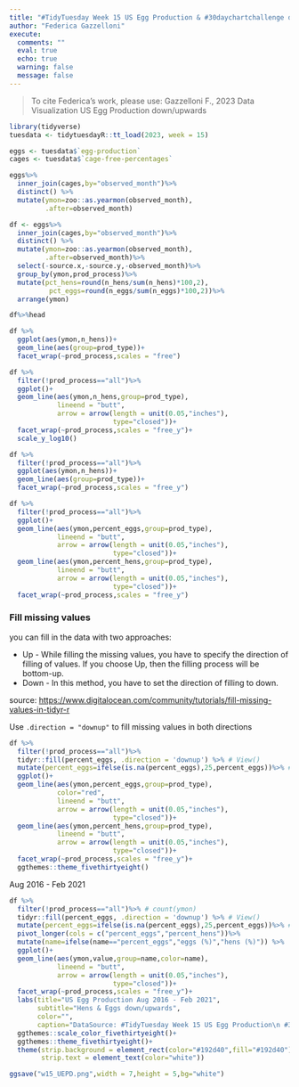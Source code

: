 ```yaml
---
title: "#TidyTuesday Week 15 US Egg Production & #30daychartchallenge day21 down/upwards"
author: "Federica Gazzelloni"
execute:  
  comments: ""
  eval: true
  echo: true
  warning: false
  message: false
---
```



> To cite Federica's work, please use: Gazzelloni F., 2023 Data Visualization US Egg Production down/upwards

```r
library(tidyverse)
tuesdata <- tidytuesdayR::tt_load(2023, week = 15)
```

```r
eggs <- tuesdata$`egg-production`
cages <- tuesdata$`cage-free-percentages`
```

```r
eggs%>%
  inner_join(cages,by="observed_month")%>%
  distinct() %>%
  mutate(ymon=zoo::as.yearmon(observed_month),
         .after=observed_month)
```


```r
df <- eggs%>%
  inner_join(cages,by="observed_month")%>%
  distinct() %>%
  mutate(ymon=zoo::as.yearmon(observed_month),
         .after=observed_month)%>%
  select(-source.x,-source.y,-observed_month)%>%
  group_by(ymon,prod_process)%>%
  mutate(pct_hens=round(n_hens/sum(n_hens)*100,2),
          pct_eggs=round(n_eggs/sum(n_eggs)*100,2))%>%
  arrange(ymon)

df%>%head
```

```r
df %>%
  ggplot(aes(ymon,n_hens))+
  geom_line(aes(group=prod_type))+
  facet_wrap(~prod_process,scales = "free")
```

```r
df %>%
  filter(!prod_process=="all")%>%
  ggplot()+
  geom_line(aes(ymon,n_hens,group=prod_type),
            lineend = "butt",
            arrow = arrow(length = unit(0.05,"inches"),
                          type="closed"))+  
  facet_wrap(~prod_process,scales = "free_y")+
  scale_y_log10()
```

```r
df %>%
  filter(!prod_process=="all")%>%
  ggplot(aes(ymon,n_hens))+
  geom_line(aes(group=prod_type))+
  facet_wrap(~prod_process,scales = "free_y")
```

```r
df %>%
  filter(!prod_process=="all")%>%
  ggplot()+
  geom_line(aes(ymon,percent_eggs,group=prod_type),
            lineend = "butt",
            arrow = arrow(length = unit(0.05,"inches"),
                          type="closed"))+  
  geom_line(aes(ymon,percent_hens,group=prod_type),
            lineend = "butt",
            arrow = arrow(length = unit(0.05,"inches"),
                          type="closed"))+
  facet_wrap(~prod_process,scales = "free_y")
```



### Fill missing values

you can fill in the data with two approaches:

- Up - While filling the missing values, you have to specify the direction of filling of values. If you choose Up, then the filling process will be bottom-up.
- Down - In this method, you have to set the direction of filling to down.

source: [https://www.digitalocean.com/community/tutorials/fill-missing-values-in-tidyr-r](https://www.digitalocean.com/community/tutorials/fill-missing-values-in-tidyr-r)


Use `.direction = "downup"` to fill missing values in both directions


```r
df %>%
  filter(!prod_process=="all")%>%
  tidyr::fill(percent_eggs, .direction = 'downup') %>% # View()
  mutate(percent_eggs=ifelse(is.na(percent_eggs),25,percent_eggs))%>% #View
  ggplot()+
  geom_line(aes(ymon,percent_eggs,group=prod_type),
            color="red",
            lineend = "butt",
            arrow = arrow(length = unit(0.05,"inches"),
                          type="closed"))+  
  geom_line(aes(ymon,percent_hens,group=prod_type),
            lineend = "butt",
            arrow = arrow(length = unit(0.05,"inches"),
                          type="closed"))+
  facet_wrap(~prod_process,scales = "free_y")+
  ggthemes::theme_fivethirtyeight()
```
Aug 2016 - Feb 2021
```r
df %>%
  filter(!prod_process=="all")%>% # count(ymon)
  tidyr::fill(percent_eggs, .direction = 'downup') %>% # View()
  mutate(percent_eggs=ifelse(is.na(percent_eggs),25,percent_eggs))%>% #View
  pivot_longer(cols = c("percent_eggs","percent_hens"))%>%
  mutate(name=ifelse(name=="percent_eggs","eggs (%)","hens (%)")) %>%
  ggplot()+
  geom_line(aes(ymon,value,group=name,color=name),
            lineend = "butt",
            arrow = arrow(length = unit(0.05,"inches"),
                          type="closed"))+ 
  facet_wrap(~prod_process,scales = "free_y")+
  labs(title="US Egg Production Aug 2016 - Feb 2021",
       subtitle="Hens & Eggs down/upwards",
       color="",
       caption="DataSource: #TidyTuesday Week 15 US Egg Production\n #30DayChartChallenge Day 21 down/upwards | DataViz: Federica Gazzelloni")+
  ggthemes::scale_color_fivethirtyeight()+
  ggthemes::theme_fivethirtyeight()+
  theme(strip.background = element_rect(color="#192d40",fill="#192d40"),
        strip.text = element_text(color="white"))
```

```r
ggsave("w15_UEPD.png",width = 7,height = 5,bg="white")
```

